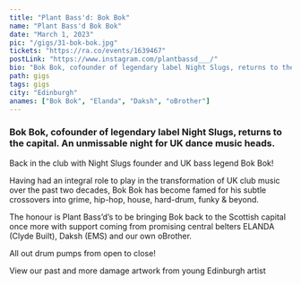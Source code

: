 ---
title: "Plant Bass'd: Bok Bok"
name: "Plant Bass'd Bok Bok"
date: "March 1, 2023"
pic: "/gigs/31-bok-bok.jpg"
tickets: "https://ra.co/events/1639467"
postLink: "https://www.instagram.com/plantbassd___/"
bio: "Bok Bok, cofounder of legendary label Night Slugs, returns to the capital. An unmissable night for UK dance music heads."
path: gigs
tags: gigs
city: "Edinburgh"
anames: ["Bok Bok", "Elanda", "Daksh", "oBrother"]
---

### Bok Bok, cofounder of legendary label Night Slugs, returns to the capital. An unmissable night for UK dance music heads.

Back in the club with Night Slugs founder and UK bass legend Bok Bok!

Having had an integral role to play in the transformation of UK club music over the past two decades, Bok Bok has become famed for his subtle crossovers into grime, hip-hop, house, hard-drum, funky & beyond.

The honour is Plant Bass’d’s to be bringing Bok back to the Scottish capital once more with support coming from promising central belters ELANDA (Clyde Built), Daksh (EMS) and our own oBrother.

All out drum pumps from open to close!

View our past <HoverLink url="previous-guests" name="Plant Bass’d guests" /> and more damage artwork from young Edinburgh artist <HoverLink url="www.instagram.com/atomesk/" name="@atomesk" external />
